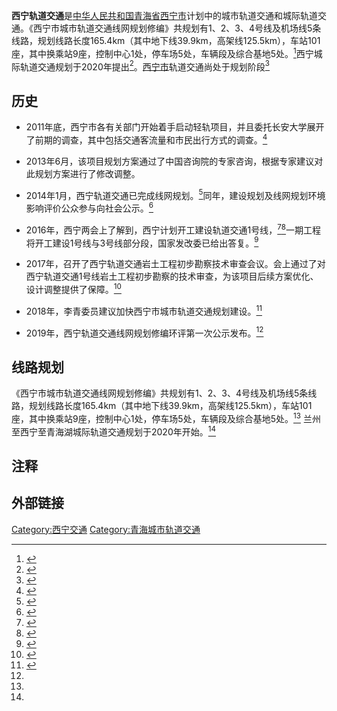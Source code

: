 {{QH Future infrastructure}}
{{Infobox public transit
|name=西宁轨道交通
|image=Xining Railway Station Xining Metro Line 1 exit.jpg
|imagesize=250px
|caption=位於[[西宁站|西宁站]]的西宁轨道交通1号线车站预留出口
|code_name=
|locale={{CHN}}[[青海省|青海省]][[西宁市|西宁市]]
|service_type=[[城市轨道交通系统|城市轨道交通系统]]
|network=
|lines=5
|system_length=165.4km
|track_gauge= 
|began_operation=
|operator=
|hq=
|website=
}}
'''西宁轨道交通'''是[[中华人民共和国|中华人民共和国]][[青海省|青海省]][[西宁市|西宁市]]计划中的城市轨道交通和城际轨道交通。《西宁市城市轨道交通线网规划修编》共规划有1、2、3、4号线及机场线5条线路，规划线路长度165.4km（其中地下线39.9km，高架线125.5km），车站101座，其中换乘站9座，控制中心1处，停车场5处，车辆段及综合基地5处。<ref name="huanping">{{cite web|url=http://shj.xining.gov.cn/Article/Content/?id=15133|publisher=西宁生态环境局|title=西宁轨道交通线网规划环评|archive-url=http://www.freezepage.com/1603634523DYZVKXYPRU|archive-date=2020-10-25|access-date=2020-05-17|dead-url=no}}</ref>西宁城际轨道交通规划于2020年提出<ref name="chengji">{{cite web|url=https://www.ndrc.gov.cn/fggz/zcssfz/dffz/202004/t20200430_1227405.html|publisher=国家发改委|title=青甘两省共同开展兰州经西宁至青海湖城际轨道项目前期工作|archive-url=http://www.freezepage.com/1594708366ORWIUQWRPE|archive-date=2020-07-14|access-date=2020-07-14|dead-url=no}}</ref>。[[西宁市|西宁市]]轨道交通尚处于规划阶段<ref>{{cite web|title=《关于进一步加强城市轨道交通规划建设管理的意见》|url=https://swj.xining.gov.cn/hdjl/ldxx/xjxd/detail.html?id=53493 |accessdate=2022-02-14|publisher=国家发改委|archiveurl=https://swj.xining.gov.cn/hdjl/ldxx/xjxd/detail.html?id=53493|archivedate=2022-02-14|dead-url=no}}</ref>

==历史==
*2011年底，西宁市各有关部门开始着手启动轻轨项目，并且委托长安大学展开了前期的调查，其中包括交通客流量和市民出行方式的调查。<ref name="huaxia">{{cite web|url=http://www.huaxia.com/qh-tw/qhyw/2014/01/3691141.html|title=1号线试验段即将建设 全景探秘西宁轻轨|publisher=华夏经纬网|archive-url=http://www.freezepage.com/1603635222LJRPWKOHFJ|archive-date=2020-10-25|access-date=2020-10-25|dead-url=no}}</ref>

*2013年6月，该项目规划方案通过了中国咨询院的专家咨询，根据专家建议对此规划方案进行了修改调整。

*2014年1月，西宁轨道交通已完成线网规划。<ref>{{cite web|archive-url=https://web.archive.org/web/20201025132637/http://finance.people.com.cn/n/2014/0109/c70846-24071046.html|url=http://finance.people.com.cn/n/2014/0109/c70846-24071046.html|title=高原城市西宁将发展轻轨 已完成线网规划|publisher=人民网|archive-date=2020-10-25|access-date=2020-10-25|dead-url=no}}</ref>同年，建设规划及线网规划环境影响评价公众参与向社会公示。<ref>{{cite web|archive-url=https://web.archive.org/web/20201025134247/http://www.qh.gov.cn/zwgk/system/2014/06/20/010121305.shtml|url=http://www.qh.gov.cn/zwgk/system/2014/06/20/010121305.shtml|title=西宁市拟建1号线和3号线两条轨道交通线路|publisher=青海省政府|archive-date=2020-10-25|access-date=2020-10-25|dead-url=no}}</ref>

*2016年，西宁两会上了解到，西宁计划开工建设轨道交通1号线，<ref>{{cite web|archive-url=https://web.archive.org/web/20160423112131/http://tyzx.people.cn/n1/2016/0127/c372373-28088097.html|title=西宁将建青藏高原首条轨道交通|url=http://tyzx.people.cn/n1/2016/0127/c372373-28088097.html|publisher=人民网|archive-date=2016-04-23|access-date=2020-10-25|dead-url=no}}</ref><ref>{{cite web|url=http://was.cnr.cn/was5/web/search?page=1&channelid=234439&searchword=%E8%A5%BF%E5%AE%81%E8%BD%A8%E9%81%93%E4%BA%A4%E9%80%9A&keyword=%E8%A5%BF%E5%AE%81%E8%BD%A8%E9%81%93%E4%BA%A4%E9%80%9A&orderby=LIFO&perpage=10&outlinepage=10&andsen=&total=&orsen=&exclude=&searchscope=&timescope=&timescopecolumn=&orderby=LIFO|title=西宁将建青藏高原首条轨道交通|publisher=央广网|archive-date=2020-10-25|archive-url=http://www.freezepage.com/1603635531OWWKDZOLRG|access-date=2020-10-25|dead-url=no}}</ref>一期工程将开工建设1号线与3号线部分段，国家发改委已给出答复。<ref>{{cite web|url=http://zfxxgk.ndrc.gov.cn/web/iteminfo.jsp?id=14649|title=对十二届全国人大四次会议第8232号建议的答复|archive-date=2020-10-25|archive-url=https://web.archive.org/web/20201025131839/http://zfxxgk.ndrc.gov.cn/web/iteminfo.jsp?id=14649|access-date=2019-06-27|dead-url=no}}</ref>

*2017年，召开了西宁轨道交通岩土工程初步勘察技术审查会议。会上通过了对西宁轨道交通1号线岩土工程初步勘察的技术审查，为该项目后续方案优化、设计调整提供了保障。<ref>{{Cite web|url=http://www.xining.gov.cn/html/4967/367355.html|title=西宁轨道交通1号线岩土工程通过勘察技术审查|accessdate=2018-01-21|author=|date=|publisher=|archive-url=https://web.archive.org/web/20180122071841/http://www.xining.gov.cn/html/4967/367355.html|archive-date=2018-01-22|dead-url=yes}}</ref>

*2018年，李青委员建议加快西宁市城市轨道交通规划建设。<ref>{{cite web|archive-url=https://web.archive.org/web/20201025135107/http://qh.people.com.cn/n2/2018/0312/c182753-31331743.html|url=http://qh.people.com.cn/n2/2018/0312/c182753-31331743.html|title=加快西宁市城市轨道交通规划建设|publisher=人民网|archive-date=2020-10-25|access-date=2020-10-25|dead-url=no}}</ref>

*2019年，西宁轨道交通线网规划修编环评第一次公示发布。<ref name="huanping"/>

==线路规划==
《西宁市城市轨道交通线网规划修编》共规划有1、2、3、4号线及机场线5条线路，规划线路长度165.4km（其中地下线39.9km，高架线125.5km），车站101座，其中换乘站9座，控制中心1处，停车场5处，车辆段及综合基地5处。<ref name="huanping"/>
兰州至西宁至青海湖城际轨道交通规划于2020年开始。<ref name="chengji"/>

==注释==
{{reflist}}

== 外部链接 ==
{{中國大陸城市軌道交通}}

[[Category:西宁交通|Category:西宁交通]]
[[Category:青海城市轨道交通|Category:青海城市轨道交通]]